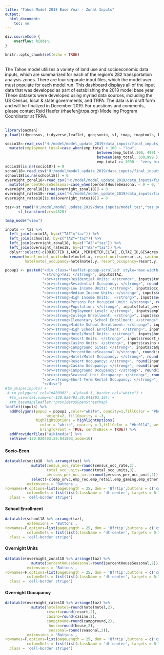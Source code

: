 ```yaml
---
title: "Tahoe Model 2018 Base Year - Zonal Inputs"
output: 
  html_document:
    toc: no
---
```


```css
div.sourceCode {
    overflow: hidden;
}
```
```r
knitr::opts_chunk$set(echo = TRUE)
```


\
The Tahoe model utilizes a variety of land use and socioeconomic data inputs, which are summarized for each of the region's 282 transportation analysis zones. There are four separate input files, which the model user must populate for each model run. This dashboard displays all of the input data that was developed as part of establishing the 2018 model base year. These datasets were developed using myriad data sources, including the US Census, local & state governments, and TRPA. The data is in draft form and will be finalized in December 2019. For questions and comments, please contact Reid Haefer (rhaefer@trpa.org) Modeling Program Coordinator at TRPA.
\
\
```r
library(pacman)
p_load(tidycensus, tidyverse,leaflet, geojsonio, sf, tmap, tmaptools, DT, xfun, tmap, leaflet)

socio18<-read_csv('H:/model/model_update_2019/data_inputs/final_inputs_2020_RTP/socio.csv') %>% select(-X1) %>%
  mutate(employment_total=case_when(emp_total < 100 ~ "low",
                                          between(emp_total,100, 499) ~ "medium",
                                          between(emp_total, 500,999 ) ~ "high",
                                          emp_total >= 1000 ~ "very high"))
socio18[is.na(socio18)] = 0
school18<-read_csv('H:/model/model_update_2019/data_inputs/final_inputs_2020_RTP/school.csv')  %>% select(-X1)
school18[is.na(school18)] = 0
overnight_zonal18<-read_csv('H:/model/model_update_2019/data_inputs/final_inputs_2020_RTP/overnight_zonal.csv')  %>% select(-X1) %>% rename(rec_attractiveness=beach) %>%
  mutate(percentHouseSeasonal=case_when(percentHouseSeasonal < 0 ~ 0, TRUE ~ as.numeric(percentHouseSeasonal)))
overnight_zonal18[is.na(overnight_zonal18)] = 0
overnight_rates18<-read_csv('H:/model/model_update_2019/data_inputs/final_inputs_2020_RTP/overnight_rates.csv')  %>% select(-X1)
overnight_rates18[is.na(overnight_rates18)] = 0

taz<-st_read("H:/model/model_update_2019/data_inputs/model_taz","taz_sde") %>%
      st_transform(crs=4326)
```


```r
tmap_mode("view")

inputs <- taz %>%
  left_join(socio18, by=c("TAZ"="taz")) %>%
  left_join(school18, by=c("TAZ"="taz")) %>%
  left_join(overnight_zonal18, by=c("TAZ"="taz")) %>%
  left_join(overnight_rates18, by=c("TAZ"="taz")) %>%
  dplyr::select(-c(OBJECTID_1,AREA_,PERIMETER,ELTAZ_,ELTAZ_ID,GISAcres,Shape_STAr,Shape_STLe,emp_srvc,emp_rec,emp_retail,emp_gaming,emp_other)) %>%
  rename(hotel_motel_units=hotelmotel.x, resort_units=resort.x, casino_units=casino.x, campsites=campground.x,
         hotelmotel_occupancy=hotelmotel.y, resort_occupancy=resort.y, casino_occupancy=casino.y, campground_occupancy=campground.y)

popup1 <- paste0("<div class='leaflet-popup-scrolled' style='max-width:700px;max-height:120px'>",
                 "<strong>TAZ: </strong>", inputs$TAZ,
                 "<br><strong>Residential Units: </strong>", inputs$total_residential_units,
                 "<br><strong>Residential Occupancy: </strong>", round(inputs$census_occ_rate,2),
                 "<br><strong>Low Income Units: </strong>", inputs$occ_units_low_inc,
                 "<br><strong>Medium Income Units: </strong>", inputs$occ_units_med_inc,
                 "<br><strong>High Income Units:: </strong>", inputs$occ_units_high_inc,
                 "<br><strong>Persons Per Occupied Unit: </strong>", round(inputs$persons_per_occ_unit,2),
                 "<br><strong>Population: </strong>", inputs$total_persons,
                 "<br><strong>Employment Level: </strong>", inputs$employment_total,
                 "<br><strong>College Enrollment: </strong>", inputs$college_enrollment,
                 "<br><strong>Elementary School Enrollment: </strong>", inputs$elementary_school_enrollment,
                 "<br><strong>Middle School Enrollment: </strong>", inputs$middle_school_enrollment,
                 "<br><strong>High School Enrollment: </strong>", inputs$high_school_enrollment,
                 "<br><strong>Hotel/Motel Units: </strong>", inputs$hotel_motel_units,
                 "<br><strong>Resort Units: </strong>", inputs$resort_units,
                 "<br><strong>Casino Units: </strong>", inputs$casino_units,
                 "<br><strong>Campground Sites: </strong>", inputs$campsites,
                 "<br><strong>PercentHouseSeasonal </strong>", round(inputs$percentHouseSeasonal,2),
                 "<br><strong>Hotel/Motel Occupancy: </strong>", round(inputs$hotelmotel_occupancy,2),
                 "<br><strong>Resort Occupancy: </strong>", round(inputs$resort_occupancy,2),
                 "<br><strong>Casino Occupancy: </strong>", round(inputs$casino_occupancy,2),
                 "<br><strong>Campground Occupancy: </strong>", round(inputs$campground_occupancy,2),
                 "<br><strong>Seasonal Unit Occupancy: </strong>", round(inputs$seasonal,2),
                 "<br><strong>Short Term Rental Occupancy: </strong>", round(inputs$house,2),
                 "</div>") 
#tm_shape(inputs) + 
 # tm_polygons( col="#A80902", alpha=0.3, border.col="white") +
  #tm_view(set.view=c(-120.020493,39.041803,10)) +
  #tm_basemap(leaflet::providers$OpenStreetMap)
leaflet(inputs) %>% 
  addPolygons(popup = popup1 ,color="white", opacity=1,fillColor = "#bc0114",
                   weight=2, fillOpacity = .3,
              highlightOptions = highlightOptions(
                color = "white", opacity = 1,fillColor = "#bc0114", weight = 4, fillOpacity = 0.2,
                bringToFront = TRUE, sendToBack = TRUE)) %>% 
  addProviderTiles("Wikimedia") %>% 
  setView(-120.020493,39.041803,zoom=10)
```

### {.tabset .tabset-fade .tabset-pills}

#### Socio-Econ

```r
datatable(socio18  %>% arrange(taz) %>%
            mutate(census_occ_rate=round(census_occ_rate,2),
                   total_occ_units=round(total_occ_units,0),
                   persons_per_occ_unit=round(persons_per_occ_unit,2)) %>% 
            select(-c(emp_srvc,emp_rec,emp_retail,emp_gaming,emp_other,emp_total)), 
          extensions = 'Buttons',
rownames=F,options=list(pageLength = 25, dom = 'Bfrtip',buttons = c('csv','pdf'), 
          columnDefs = list(list(className = 'dt-center', targets = 0:1))), 
  class = 'cell-border stripe')

```

#### School Enrollment

```r
datatable(school18 %>% arrange(taz), 
          extensions = 'Buttons',
rownames=F,options=list(pageLength = 25, dom = 'Bfrtip',buttons = c('csv','pdf'), 
          columnDefs = list(list(className = 'dt-center', targets = 0:1))), 
  class = 'cell-border stripe')

```

#### Overnight Units

```r
datatable(overnight_zonal18 %>% arrange(taz) %>%
            mutate(percentHouseSeasonal=round(percentHouseSeasonal,2)), 
          extensions = 'Buttons',
rownames=F,options=list(pageLength = 25, dom = 'Bfrtip',buttons = c('csv','pdf'), 
          columnDefs = list(list(className = 'dt-center', targets = 0:1))), 
  class = 'cell-border stripe')

```

#### Overnight Occupancy

```r
datatable(overnight_rates18 %>% arrange(taz) %>%
            mutate(hotelmotel=round(hotelmotel,2),
                   resort=round(resort,2),
                   casino=round(casino,2),
                   campground=round(campground,2),
                    house=round(house,2),
                    seasonal=round(seasonal,2)), 
          extensions = 'Buttons',
rownames=F,options=list(pageLength = 25, dom = 'Bfrtip',buttons = c('csv','pdf'), 
          columnDefs = list(list(className = 'dt-center', targets = 0:1))), 
  class = 'cell-border stripe')

```
